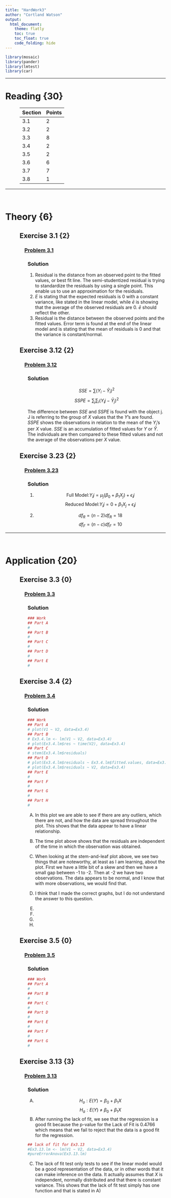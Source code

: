 ---
title: "HardWork3"
author: "Cortland Watson"
output: 
  html_document:
    theme: flatly
    toc: true
    toc_float: true
    code_folding: hide
---

```{r, include=FALSE}
library(mosaic)
library(pander)
library(lmtest)
library(car)
```


<script type="text/javascript">
 function showhide(id) {
    var e = document.getElementById(id);
    e.style.display = (e.style.display == 'block') ? 'none' : 'block';
 }
</script>

<hr />

# Reading {30}
<div style="padding-left:45px;">
| Section  | Points |
|----------|--------|
|3.1       |2          |      
|   3.2    | 2         |    
|      3.3 |  8        |
|3.4       |   2       |
|   3.5    |    2      |
|      3.6 |     6     |
|3.7       |      7    |
|   3.8    |       1   |

</div>

<hr/>
<br/>

<!-- #########################  Theory   ############################ -->

# Theory {6}

<!-- P R O B L E M     B E G I N S --> 

<div style="padding-left:45px;">
## Exercise 3.1 {2}

</div>

<div style="padding-left:60px;">
### <a href="javascript:showhide('Problem 3.1')">Problem 3.1</a>

<div id="Problem 3.1" style="display:none;">

Distinguish between (1) residual and semistudentized residual, (2) $E$ {$\epsilon\_i$} = 0 and $\bar{e}$ = 0 (3) error term and residual.

</div>
</div>

<div style="padding-left:70px;">
<!-- Type Problem here -->

### Solution
<!-- Type Solution here -->

1) Residual is the distance from an observed point to the fitted values, or best fit line. The semi-studentized residual is trying to standardize the residuals by using a single point. This enable us to use an approximation for the residuals.
2) $E$ is stating that the expected residuals is 0 with a constant variance, like stated in the linear model, while $\bar{e}$ is showing that the average of the observed residuals are 0. $\bar{e}$ should reflect the other.
3) Residual is the distance between the observed points and the fitted values. Error term is found at the end of the linear model and is stating that the mean of residuals is 0 and that the variance is constant/normal.

</div>

<!-- P R O B L E M    E N D S -->


<!-- P R O B L E M     B E G I N S --> 

<div style="padding-left:45px;">
## Exercise 3.12 {2}
</div>

<div style="padding-left:60px;">
### <a href="javascript:showhide('Problem 3.12')">Problem 3.12</a>

<div id="Problem 3.12" style="display:none;">

A student does not understand why the sum of squares defined in (3.16) is called a pure error sum of squares "since the formula looks like one for an ordinary sum of squares." Explain.

</div>
</div>

<div style="padding-left:70px;">
<!-- Type Problem here -->

### Solution
<!-- Type Solution here -->

$$
 SSE = \sum(Y_i - \hat{Y}_i)^2
$$
$$
 SSPE = \sum_j\sum_i(Y_ij - \bar{Y}_j)^2
$$

The difference between $SSE$ and $SSPE$ is found with the object j. J is referring to the group of $X$ values that the $Y$'s are found. $SSPE$ shows the observations in relation to the mean of the $Y_i$'s per $X$ value. $SSE$ is an accumulation of fitted values for $Y$ or $\hat{Y}$. The individuals are then compared to these fitted values and not the average of the observations per $X$ value.

</div>

<!-- P R O B L E M    E N D S -->


<!-- P R O B L E M     B E G I N S --> 

<div style="padding-left:45px;">
## Exercise 3.23 {2}
</div>

<div style="padding-left:60px;">
### <a href="javascript:showhide('Problem 3.23')">Problem 3.23</a>

<div id="Problem 3.23" style="display:none;">

A linear regression model with intercept $\beta_0$ = 0 is under consideration. Data have been obtained that contain replications. State the full and reduced models for testing the appropriateness of the regression function under consideration. What are the degrees of freedom associated with the full and reduced models if $n$ = 20 and $c$ = 10?

</div>
</div>

<div style="padding-left:70px;">
<!-- Type Problem here -->

### Solution
<!-- Type Solution here -->

1) 
$$
 \text{Full Model:} Y_ij = \mu_j(\beta_0 + \beta_1 X_j) + \epsilon_ij
$$
$$
 \text{Reduced Model:} Y_ij = 0 + \beta_1 X_j + \epsilon_ij
$$

2)
$$
 df_R= (n-2) df_R=18 
$$
$$
 df_F= (n-c) df_F=10
$$

</div>

<!-- P R O B L E M    E N D S -->


<hr/>
<br/>

<!-- ######################### Application ############################ -->

# Application {20}

<!-- P R O B L E M     B E G I N S --> 

<div style="padding-left:45px;">
## Exercise 3.3 {0}
</div>

<div style="padding-left:60px;">
### <a href="javascript:showhide('Problem 3.3')">Problem 3.3</a>

<div id="Problem 3.3" style="display:none;">

```{r, include=FALSE}
Ex3.3 <- read.table('http://www.stat.ufl.edu/~rrandles/sta4210/Rclassnotes/data/textdatasets/KutnerData/Chapter%20%201%20Data%20Sets/CH01PR19.txt')
```

Refer to GRADE POINT AVERAGE problem 1.19.

A) Prepare a box plot for the ACT scores $X_i$. Are there any noteworthy features in this plot?
B) Prepare a dot plot of the residuals. What information does this plot provide?
C) Plot the residual $e_i$ against the fitted values $\hat{Y}_i$. What departures from regression model (2.1) can be studied from this plot? What are your findings?
D) Prepare a normal probability plot of the residuals. Also obtain the coefficient of correlation between the ordered residuals and their expected values under normality. Test the reason-ableness of the normality assumption here using table B.6 and $\alpha$ = 0.05. What do you conclude?
E) Conduct the Brown-Forsythe test to determine whether or not the error variance varies the level of $X$. Divide the data into the two groups $X$ <26, $X$ >= 26, and use $\alpha$ = 0.01. State the decision rule and conclusion. Does your conclusion support your preliminary findings in part(c)?

</div>
</div>

<div style="padding-left:70px;">
<!-- Type Problem here -->

### Solution
<!-- Type Solution here -->

```{r}
### Work 
## Part A
#
## Part B
# 
## Part C
# 
## Part D
# 
## Part E
#
```


</div>

<!-- P R O B L E M    E N D S -->



<!-- P R O B L E M     B E G I N S --> 

<div style="padding-left:45px;">
## Exercise 3.4 {2}
</div>

<div style="padding-left:60px;">
### <a href="javascript:showhide('Problem 3.4')">Problem 3.4</a>

<div id="Problem 3.4" style="display:none;">

```{r, include=FALSE}
Ex3.4 <- read.table('http://www.stat.ufl.edu/~rrandles/sta4210/Rclassnotes/data/textdatasets/KutnerData/Chapter%20%201%20Data%20Sets/CH01PR20.txt', header=FALSE)
```

Refer to COPIER MAINTENANCE problem 1.20. 

A) Prepare a dot plot for the number of copiers serviced $X_i$. What information is provided by this plot? Are there any outlying cases with respect to this variable?
B) The cases are given in time order. Prepare a time plot for the number of copiers serviced. What does your plot show?
C) Prepare a stem-and-leaf plot of the residuals. Are there any noteworthy features in this plot?
D) Prepare residual plots of $e_i$ versus $\hat{Y}_i$ and $e_i$ verses $X_i$ on separate graphs. Do these plots provide the same information? What departures from regression model (2.1) can be studied from these plots? State your findings.
E) Prepare a normal probability plot of the residuals. Also obtain the coefficient of correlation between the ordered residuals and their expected values under normality. Does the normality assumption appear to be tenable here? Use table B.6 and $\alpha$ = .10.
F) Prepare a time plot of the residuals to ascertain whether the error terms are correlated over time. What is your conclusion?
G) Assume that (3.10) is applicable and conduct the Breusch-Pagan test to determine whether or not the error variance varies with the level of $X$. Use $\alpha$ = 0.05. State the alternatives, decision rule and conclusion.
H) Information is given below on two variables not included in the regression model, namely, mean operational age of copiers serviced on the call($X_2$, in months) and years of experience of the service person making the call($X_3$). Plot  the residuals against $X_2$ and $X_3$ on separate graphs to ascertain whether the model can be improved by including either or both of these variables. What do you conclude?

</div>
</div>

<div style="padding-left:70px;">
<!-- Type Problem here -->

### Solution
<!-- Type Solution here -->

```{r}
### Work
## Part A
# plot(V1 ~ V2, data=Ex3.4)
## Part B
# Ex3.4.lm <- lm(V1 ~ V2, data=Ex3.4)
# plot(Ex3.4.lm$res ~ time(V2), data=Ex3.4)
## Part C
# stem(Ex3.4.lm$residuals)
## Part D
# plot(Ex3.4.lm$residuals ~ Ex3.4.lm$fitted.values, data=Ex3.4)
# plot(Ex3.4.lm$residuals ~ V2, data=Ex3.4)
## Part E
# 
## Part F
#
## Part G
#
## Part H
#
```

A) In this plot we are able to see if there are any outliers, which there are not, and how the data are spread throughout the plot. This shows that the data appear to have a linear relationship.

B) The time plot above shows that the residuals are independent of the time in which the observation was obtained.

C) When looking at the stem-and-leaf plot above, we see two things that are noteworthy, at least as I am learning, about the plot. First we have a little bit of a skew and then we have a small gap between -1 to -2. Then at -2 we have two observations. The data appears to be normal, and I know that with more observations, we would find that.

D) I think that I made the correct graphs, but I do not understand the answer to this question.

E) 

F)

G)

H)



</div>

<!-- P R O B L E M    E N D S -->



<!-- P R O B L E M     B E G I N S --> 

<div style="padding-left:45px;">
## Exercise 3.5 {0}
</div>

<div style="padding-left:60px;">
### <a href="javascript:showhide('Problem 3.5')">Problem 3.5</a>

<div id="Problem 3.5" style="display:none;">

```{r, include=FALSE}
Ex3.5 <- read.table('http://www.stat.ufl.edu/~rrandles/sta4210/Rclassnotes/data/textdatasets/KutnerData/Chapter%20%201%20Data%20Sets/CH01PR21.txt', header=FALSE)
```

Refer to AIRFREIGHT BREAKAGE problem (1.21).

A) Prepare a dot plot for the number of transfers $X_i$. Does the distribution of number of transfers appear to be asymmetrical?
B) The cases are given in time order. Prepare a time plot for the number of transfers. Is any systematic pattern evident in your plot? Discuss.
C) Obtain the residuals $e_i$ and prepare a stem-and-leaf plot of the residuals. What information is provided by your plot?
D) Plot the residuals $e_i$ against $X_i$ to ascertain whether any departures from regression model (2.1) are evident. What is your conclusion?
E) Prepare a normal probability plot of the residuals. Also obtain the coefficient of correlation between the ordered residuals and their expected values under the normality to ascertain whether the normality assumption is reasonable here. Use table B.6 and $\alpha$ = 0.01. What do you conclude?
F) Prepare a time plot of the residuals. What information is provided by your plot?
G) Assume that (3.10) is applicable and conduct the Breusch-Pagan test to determine whether or not the error variance varies with the level of $X$. Use $\alpha$ = .10. State the alternatives, decision rule and conclusion. Does your conclusion support your preliminary findings in part (d)?

</div>
</div>

<div style="padding-left:70px;">
<!-- Type Problem here -->

### Solution
<!-- Type Solution here -->

```{r}
### Work
## Part A
#
## Part B
#
## Part C
#
## Part D
#
## Part E
#
## Part F
#
## Part G
#
```


</div>

<!-- P R O B L E M    E N D S -->



<!-- P R O B L E M     B E G I N S --> 

<div style="padding-left:45px;">
## Exercise 3.13 {3}
</div>

<div style="padding-left:60px;">
### <a href="javascript:showhide('Problem 3.13')">Problem 3.13</a>

<div id="Problem 3.13" style="display:none;">

Refer to COPIER MAINTENANCE problem 1.20.

A) What are the alternative conclusions when testing for lack of fit of a linear regression function?
B) Perform the test indicated in part (a). Control the risk of Type I error at 0.05. State the decision rule and conclusion.
C) Does the test in part (b) detect other departures from regression model (2.1), such as lack of constant variance or lack of normality in the error terms? Could the results of the test of lack of fit be affected by such departures? Discuss.

</div>
</div>

<div style="padding-left:70px;">
<!-- Type Problem here -->

### Solution
<!-- Type Solution here -->

A) 
$$
 H_o: E(Y) = \beta_0 + \beta_1 X
$$
$$
 H_a: E(Y) \ {\neq} \ \beta_0 + \beta_1 X
$$
B) After running the lack of fit, we see that the regression is a good fit because the p-value for the Lack of Fit is 0.4766 which means that we fail to reject that the data is a good fit for the regression.
```{r}
## lack of fit for Ex3.13
#Ex3.13.lm <- lm(V1 ~ V2, data=Ex3.4)
#pureErrorAnova(Ex3.13.lm)
```
 
C) The lack of fit test only tests to see if the linear model would be a good representation of the data, or in other words that it can make inference on the data. It actually assumes that $X$ is independent, normally distributed and that there is constant variance. This shows that the lack of fit test simply has one function and that is stated in A)

</div>

<!-- P R O B L E M    E N D S -->


</div>